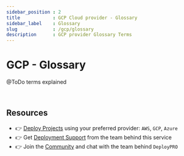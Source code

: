 ```yaml
---
sidebar_position : 2
title            : GCP Cloud provider - Glossary
sidebar_label    : Glossary
slug             : /gcp/glossary
description      : GCP provider Glossary Terms
---
```


# GCP - Glossary

@ToDo terms explained

<br />

## Resources

- 👉 [Deploy Projects](https://deploypro.dev/) using your preferred provider: `AWS`, `GCP`, `Azure`
- 👉 Get [Deployment Support](https://deploypro.dev/support/) from the team behind this service
- 👉 Join the [Community](https://discord.gg/qQhjQZhnur) and chat with the team behind `DeployPRO`
